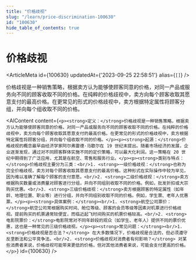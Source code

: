```yaml
---
title: "价格歧视"
slug: "/learn/price-discrimination-100630"
id: "100630"
hide_table_of_contents: true
---
```



# 价格歧视

<ArticleMeta id={100630} updatedAt={'2023-09-25 22:58:51'} alias={`[]`} />
<div className='border-solid border-b border-t-0 my-4 border-[var(--ifm-color-gray-300)]' />

价格歧视是一种销售策略，根据卖方认为能够使顾客同意的价格，对同一产品或服务向不同的顾客收取不同的价格。在纯粹的价格歧视中，卖方向每个顾客收取其愿意支付的最高价格。在更常见的形式的价格歧视中，卖方根据特定属性将顾客分组，并向每个组收取不同的价格。

<AIContent content={`<p><strong>定义：</strong>价格歧视是一种销售策略，根据卖方认为能够使顾客同意的价格，对同一产品或服务向不同的顾客收取不同的价格。在纯粹的价格歧视中，卖方向每个顾客收取其愿意支付的最高价格。在更常见的形式的价格歧视中，卖方根据特定属性将顾客分组，并向每个组收取不同的价格。</p><p><strong>起源：</strong>价格歧视的概念最早由经济学家阿尔弗雷德·马歇尔在 19 世纪末提出。随着市场经济的发展，企业逐渐发现，通过对不同顾客群体实施不同的定价策略，可以最大化利润。这一策略在 20 世纪中期得到了广泛应用，尤其是在航空、零售和服务行业。</p><p><strong>类别与特点：</strong>价格歧视主要分为三类：<br/>1. <strong>一级价格歧视：</strong>也称为完全价格歧视，卖方对每个顾客收取其愿意支付的最高价格。这种形式在实际操作中较为罕见，因为难以准确了解每个顾客的支付意愿。<br/>2. <strong>二级价格歧视：</strong>卖方根据购买数量或消费量对顾客进行分组，并向不同组别收取不同的价格。例如，批发折扣或大宗购买优惠。<br/>3. <strong>三级价格歧视：</strong>卖方根据顾客的特定属性（如年龄、地理位置、职业等）进行分组，并向不同组别收取不同的价格。例如，学生票、老年人优惠票。</p><p><strong>具体案例：</strong><br/>1. <strong>航空公司票价：</strong>航空公司常根据购买时间、舱位等级、顾客的会员等级等因素对机票进行价格歧视。提前购买的机票通常较便宜，而临近起飞时间购买的机票价格较高。<br/>2. <strong>电影院票价：</strong>电影院常对不同年龄段的观众（如学生、老年人）提供不同的票价优惠，这也是一种常见的三级价格歧视。</p><p><strong>常见问题：</strong><br/>1. <strong>价格歧视是否合法？</strong> 在大多数情况下，价格歧视是合法的，但必须遵守反垄断法和公平竞争法。<br/>2. <strong>价格歧视对消费者有何影响？</strong> 对某些消费者来说，价格歧视可能带来更低的价格，但对其他消费者来说，可能会支付更高的价格。</p>`} id={100630} />
